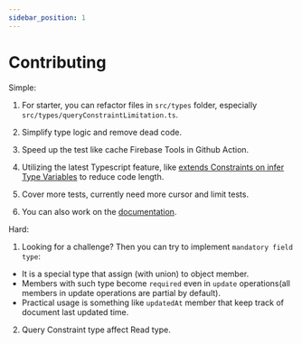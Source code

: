 ```yaml
---
sidebar_position: 1
---
```


# Contributing

Simple:

1. For starter, you can refactor files in `src/types` folder, especially `src/types/queryConstraintLimitation.ts`.

2. Simplify type logic and remove dead code.

3. Speed up the test like cache Firebase Tools in Github Action.

4. Utilizing the latest Typescript feature, like [extends Constraints on infer Type Variables](https://devblogs.microsoft.com/typescript/announcing-typescript-4-7/#extends-constraints-on-infer-type-variables) to reduce code length.

5. Cover more tests, currently need more cursor and limit tests.

6. You can also work on the [documentation](https://github.com/tylim88/FirelordJSDoc).

Hard:

1. Looking for a challenge? Then you can try to implement `mandatory field type`:

- It is a special type that assign (with union) to object member.
- Members with such type become `required` even in `update` operations(all members in update operations are partial by default).
- Practical usage is something like `updatedAt` member that keep track of document last updated time.

2. Query Constraint type affect Read type.
